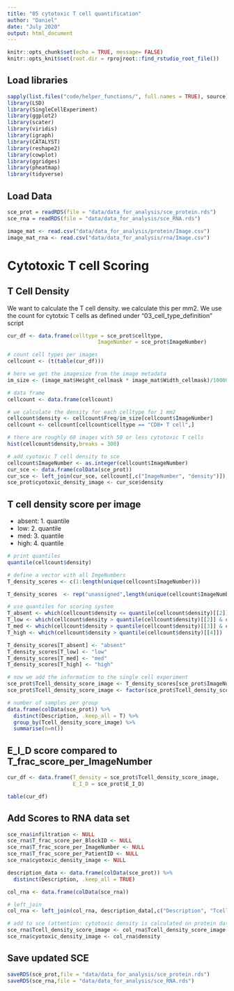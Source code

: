 ```yaml
---
title: "05 cytotoxic T cell quantification"
author: "Daniel"
date: "July 2020"
output: html_document
---
```


```r
knitr::opts_chunk$set(echo = TRUE, message= FALSE)
knitr::opts_knit$set(root.dir = rprojroot::find_rstudio_root_file())
```

## Load libraries

```r
sapply(list.files("code/helper_functions/", full.names = TRUE), source)
library(LSD)
library(SingleCellExperiment)
library(ggplot2)
library(scater)
library(viridis)
library(igraph)
library(CATALYST)
library(reshape2)
library(cowplot)
library(ggridges)
library(pheatmap)
library(tidyverse)
```

## Load Data

```r
sce_prot = readRDS(file = "data/data_for_analysis/sce_protein.rds")
sce_rna = readRDS(file = "data/data_for_analysis/sce_RNA.rds")

image_mat <- read.csv("data/data_for_analysis/protein/Image.csv")
image_mat_rna <- read.csv("data/data_for_analysis/rna/Image.csv")
```

# Cytotoxic T cell Scoring

## T Cell Density
We want to calculate the T cell density.
we calculate this per mm2. We use the count for cytotxic T cells as defined under “03_cell_type_definition” script

```r
cur_df <- data.frame(celltype = sce_prot$celltype,
                             ImageNumber = sce_prot$ImageNumber)

# count cell types per images
cellcount <- (t(table(cur_df)))

# here we get the imagesize from the image metadata
im_size <- (image_mat$Height_cellmask * image_mat$Width_cellmask)/1000000

# data frame
cellcount <- data.frame(cellcount)

# we calculate the density for each celltype for 1 mm2
cellcount$density <- cellcount$Freq/im_size[cellcount$ImageNumber]
cellcount <- cellcount[cellcount$celltype == "CD8+ T cell",]

# there are roughly 60 images with 50 or less cytotoxic T cells
hist(cellcount$density,breaks = 300)

# add cyotoxic T cell density to sce
cellcount$ImageNumber <- as.integer(cellcount$ImageNumber)
cur_sce <- data.frame(colData(sce_prot))
cur_sce <- left_join(cur_sce, cellcount[,c("ImageNumber", "density")])
sce_prot$cyotoxic_density_image <- cur_sce$density
```

## T cell density score per image
- absent: 1. quantile
- low: 2. quantile 
- med: 3. quantile
- high: 4. quantile

```r
# print quantiles
quantile(cellcount$density)
```

```r
# define a vector with all ImgeNumbers
T_density_scores <- c(1:length(unique(cellcount$ImageNumber)))

T_density_scores  <- rep("unassigned",length(unique(cellcount$ImageNumber)))

# use quantiles for scoring system
T_absent <- which(cellcount$density <= quantile(cellcount$density)[[2]])
T_low <- which(cellcount$density > quantile(cellcount$density)[[2]] & cellcount$density <= quantile(cellcount$density)[[3]])
T_med <- which(cellcount$density > quantile(cellcount$density)[[3]] & cellcount$density <= quantile(cellcount$density)[[4]])
T_high <- which(cellcount$density > quantile(cellcount$density)[[4]])

T_density_scores[T_absent] <- "absent"
T_density_scores[T_low] <- "low"
T_density_scores[T_med] <- "med"
T_density_scores[T_high] <- "high"

# now we add the information to the single cell experiment
sce_prot$Tcell_density_score_image <- T_density_scores[sce_prot$ImageNumber]
sce_prot$Tcell_density_score_image <- factor(sce_prot$Tcell_density_score_image, levels = c("absent", "low", "med", "high"))

# number of samples per group
data.frame(colData(sce_prot)) %>%
  distinct(Description, .keep_all = T) %>%
  group_by(Tcell_density_score_image) %>%
  summarise(n=n())
```

## E_I_D score compared to T_frac_score_per_ImageNumber

```r
cur_df <- data.frame(T_density = sce_prot$Tcell_density_score_image,
                     E_I_D = sce_prot$E_I_D)

table(cur_df)
```

## Add Scores to RNA data set

```r
sce_rna$infiltration <- NULL
sce_rna$T_frac_score_per_BlockID <- NULL
sce_rna$T_frac_score_per_ImageNumber <- NULL
sce_rna$T_frac_score_per_PatientID <- NULL
sce_rna$cyotoxic_density_image <- NULL

description_data <- data.frame(colData(sce_prot)) %>%
  distinct(Description, .keep_all = TRUE)

col_rna <- data.frame(colData(sce_rna))

# left_join
col_rna <- left_join(col_rna, description_data[,c("Description", "Tcell_density_score_image", "cyotoxic_density_image")])

# add to sce (attention: cytotoxic density is calculated on protein data set!)
sce_rna$Tcell_density_score_image <- col_rna$Tcell_density_score_image
sce_rna$cyotoxic_density_image <- col_rna$density
```

## Save updated SCE

```r
saveRDS(sce_prot,file = "data/data_for_analysis/sce_protein.rds")
saveRDS(sce_rna,file = "data/data_for_analysis/sce_RNA.rds")
```
